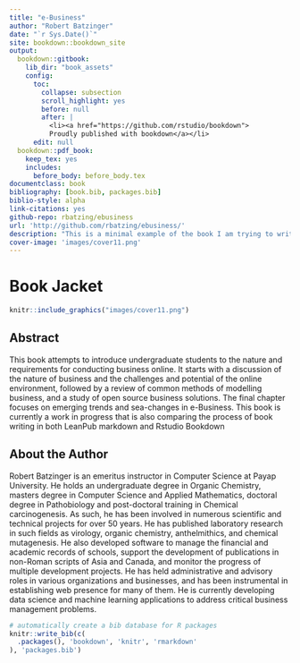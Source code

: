 ```yaml
--- 
title: "e-Business"
author: "Robert Batzinger"
date: "`r Sys.Date()`"
site: bookdown::bookdown_site
output: 
  bookdown::gitbook:
    lib_dir: "book_assets"
    config:
      toc:
        collapse: subsection
        scroll_highlight: yes
        before: null
        after: |
          <li><a href="https://github.com/rstudio/bookdown">
          Proudly published with bookdown</a></li>
      edit: null
  bookdown::pdf_book:
    keep_tex: yes
    includes:
      before_body: before_body.tex
documentclass: book
bibliography: [book.bib, packages.bib]
biblio-style: alpha
link-citations: yes
github-repo: rbatzing/ebusiness
url: 'http://github.com/rbatzing/ebusiness/'
description: "This is a minimal example of the book I am trying to write. The output format for this example is bookdown::gitbook."
cover-image: 'images/cover11.png'
---
```


# Book Jacket {-}

```r
knitr::include_graphics("images/cover11.png")
```

## Abstract {-}

This book attempts to introduce undergraduate students to the nature and requirements for conducting business online. It starts with a discussion of the nature of business and the challenges and potential of the online environment, followed by a review of common methods of modelling business, and a study of open source business solutions.
The final chapter focuses on emerging trends and sea-changes in e-Business. This book is currently a work in progress that is also comparing the process of book writing in both LeanPub markdown and Rstudio Bookdown 

## About the Author {-}

Robert Batzinger is an emeritus instructor in Computer Science at Payap University. He holds an undergraduate degree in Organic Chemistry, masters degree in Computer Science and Applied Mathematics, doctoral degree in Pathobiology and post-doctoral training in Chemical carcinogenesis. As such, he has been involved in numerous scientific and technical projects for over 50 years. He has published laboratory research in such fields as virology, organic chemistry, anthelmithics, and chemical mutagenesis. He also developed software to manage the financial and academic records of schools, support the development of publications in non-Roman scripts of Asia and Canada, and monitor the progress of multiple development projects. He has held administrative and advisory roles in various organizations and businesses, and has been instrumental in establishing web presence for many of them. He is currently developing data science and machine learning applications to address critical business management problems.




```r
# automatically create a bib database for R packages
knitr::write_bib(c(
  .packages(), 'bookdown', 'knitr', 'rmarkdown'
), 'packages.bib')
```
